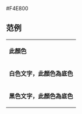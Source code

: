 <nowiki>#F4E800</nowiki><noinclude>

== 范例 ==
{|
|- style="color:{{ {{PAGENAME}} }}"
| '''此顏色'''
|- style="background:{{ {{PAGENAME}} }}; color:white"
| '''白色文字，此顏色為底色'''
|- style="background:{{ {{PAGENAME}} }}; color:black"
| '''黑色文字，此顏色為底色'''
|}


[[Category:斯里兰卡政党颜色模板|{{PAGENAME}}]]

</noinclude>